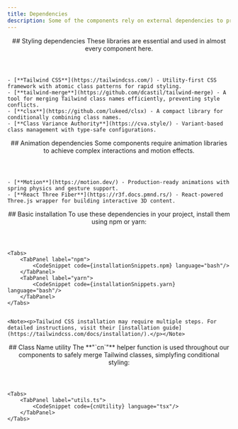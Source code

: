 ```yaml
---
title: Dependencies
description: Some of the components rely on external dependencies to provide enhanced functionality, animations, or styling. Each component will specify its required dependencies where applicable.
---
```



<section>
    <header>
    ## Styling dependencies
    These libraries are essential and used in almost every component here.
    </header>

    - [**Tailwind CSS**](https://tailwindcss.com/) - Utility-first CSS framework with atomic class patterns for rapid styling.
    - [**tailwind-merge**](https://github.com/dcastil/tailwind-merge) - A tool for merging Tailwind class names efficiently, preventing style conflicts.
    - [**clsx**](https://github.com/lukeed/clsx) - A compact library for conditionally combining class names.
    - [**Class Variance Authority**](https://cva.style/) - Variant-based class management with type-safe configurations.
    
</section>

<section>
    <header>
        ## Animation dependencies
        Some components require animation libraries to achieve complex interactions and motion effects.
    </header>

    - [**Motion**](https://motion.dev/) - Production-ready animations with spring physics and gesture support.
    - [**React Three Fiber**](https://r3f.docs.pmnd.rs/) - React-powered Three.js wrapper for building interactive 3D content.

</section>


<section>
    <header>
        ## Basic installation        
        To use these dependencies in your project, install them using npm or yarn:
    </header>

    <Tabs>
        <TabPanel label="npm">
            <CodeSnippet code={installationSnippets.npm} language="bash"/>
        </TabPanel>
        <TabPanel label="yarn">
            <CodeSnippet code={installationSnippets.yarn} language="bash"/>
        </TabPanel>
    </Tabs>


    <Note><p>Tailwind CSS installation may require multiple steps. For detailed instructions, visit their [installation guide](https://tailwindcss.com/docs/installation/).</p></Note>

</section>


<section>
    <header>
        ## Class Name utility
        The **"`cn`"** helper function is used throughout our components to safely merge Tailwind classes, simplyfing conditional styling:
    </header>

    <Tabs>
        <TabPanel label="utils.ts">
            <CodeSnippet code={cnUtility} language="tsx"/>
        </TabPanel>
    </Tabs>

</section>